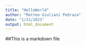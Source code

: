 ```yaml
---
title: "HelloWorld"
author: "Matteo Giuliani Pedraza"
date: "1/11/2021"
output: html_document
---
```




##This is a markdown file